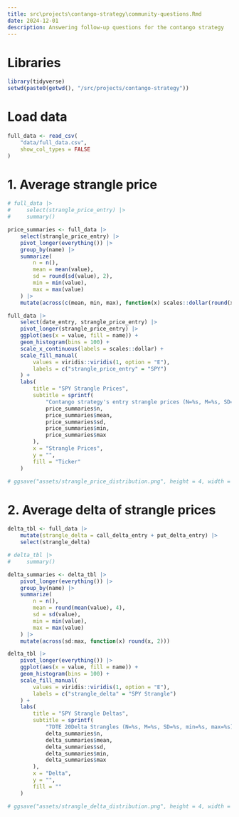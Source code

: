 ```yaml
---
title: src\projects\contango-strategy\community-questions.Rmd
date: 2024-12-01
description: Answering follow-up questions for the contango strategy
---
```


# Libraries

```r
library(tidyverse)
setwd(paste0(getwd(), "/src/projects/contango-strategy"))
```

# Load data

```r
full_data <- read_csv(
    "data/full_data.csv",
    show_col_types = FALSE
)
```

# 1. Average strangle price

```r
# full_data |>
#     select(strangle_price_entry) |>
#     summary()

price_summaries <- full_data |>
    select(strangle_price_entry) |>
    pivot_longer(everything()) |>
    group_by(name) |>
    summarize(
        n = n(),
        mean = mean(value),
        sd = round(sd(value), 2),
        min = min(value),
        max = max(value)
    ) |>
    mutate(across(c(mean, min, max), function(x) scales::dollar(round(x, 2))))

full_data |>
    select(date_entry, strangle_price_entry) |>
    pivot_longer(strangle_price_entry) |>
    ggplot(aes(x = value, fill = name)) +
    geom_histogram(bins = 100) +
    scale_x_continuous(labels = scales::dollar) +
    scale_fill_manual(
        values = viridis::viridis(1, option = "E"),
        labels = c("strangle_price_entry" = "SPY")
    ) +
    labs(
        title = "SPY Strangle Prices",
        subtitle = sprintf(
            "Contango strategy's entry strangle prices (N=%s, M=%s, SD=%s, min=%s, max=%s)",
            price_summaries$n,
            price_summaries$mean,
            price_summaries$sd,
            price_summaries$min,
            price_summaries$max
        ),
        x = "Strangle Prices",
        y = "",
        fill = "Ticker"
    )

# ggsave("assets/strangle_price_distribution.png", height = 4, width = 8)
```

# 2. Average delta of strangle prices

```r
delta_tbl <- full_data |>
    mutate(strangle_delta = call_delta_entry + put_delta_entry) |>
    select(strangle_delta)

# delta_tbl |>
#     summary()

delta_summaries <- delta_tbl |>
    pivot_longer(everything()) |>
    group_by(name) |>
    summarize(
        n = n(),
        mean = round(mean(value), 4),
        sd = sd(value),
        min = min(value),
        max = max(value)
    ) |>
    mutate(across(sd:max, function(x) round(x, 2)))

delta_tbl |>
    pivot_longer(everything()) |>
    ggplot(aes(x = value, fill = name)) +
    geom_histogram(bins = 100) +
    scale_fill_manual(
        values = viridis::viridis(1, option = "E"),
        labels = c("strangle_delta" = "SPY Strangle")
    ) +
    labs(
        title = "SPY Strangle Deltas",
        subtitle = sprintf(
            "7DTE 20Delta Strangles (N=%s, M=%s, SD=%s, min=%s, max=%s)",
            delta_summaries$n,
            delta_summaries$mean,
            delta_summaries$sd,
            delta_summaries$min,
            delta_summaries$max
        ),
        x = "Delta",
        y = "",
        fill = ""
    )

# ggsave("assets/strangle_delta_distribution.png", height = 4, width = 8)
```

